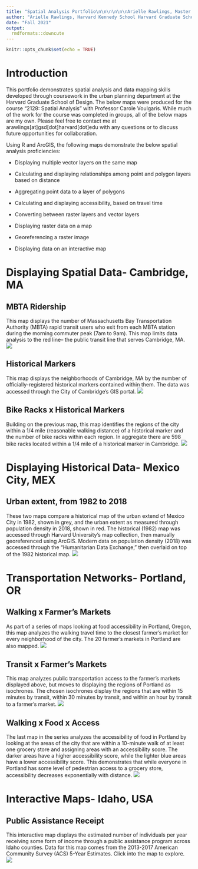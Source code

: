 ```yaml
---
title: "Spatial Analysis Portfolio\n\n\n\n\n\nArielle Rawlings, Master in Public Policy and Master in Urban Planning"
author: "Arielle Rawlings, Harvard Kennedy School Harvard Graduate School of Design"
date: "Fall 2021"
output: 
  rmdformats::downcute
---
```


```r
knitr::opts_chunk$set(echo = TRUE)
```

# Introduction
This portfolio demonstrates spatial analysis and data mapping skills developed through coursework in the urban planning department at the Harvard Graduate School of Design. The below maps were produced for the course "2128: Spatial Analysis" with Professor Carole Voulgaris. While much of the work for the course was completed in groups, all of the below maps are my own. Please feel free to contact me at arawlings[at]gsd[dot]harvard[dot]edu with any questions or to discuss future opportunities for collaboration.

Using R and ArcGIS, the following maps demonstrate the below spatial analysis proficiencies:

* Displaying multiple vector layers on the same map

* Calculating and displaying relationships among point and polygon layers based on distance

* Aggregating point data to a layer of polygons

* Calculating and displaying accessibility, based on travel time

* Converting between raster layers and vector layers

* Displaying raster data on a map

* Georeferencing a raster image

* Displaying data on an interactive map

# Displaying Spatial Data- Cambridge, MA

## MBTA Ridership
This map displays the number of Massachusetts Bay Transportation Authority (MBTA) rapid transit users who exit from each MBTA station during the morning commuter peak (7am to 9am). This map limits data analysis to the red line-- the public transit line that serves Cambridge, MA.
[![](thumbnails/cambridge_mbta.png)](https://arawlings1.github.io/portfolio/fullsize/cambridge_mbta.pdf){target="_blank"}

## Historical Markers
This map displays the neighborhoods of Cambridge, MA by the number of officially-registered historical markers contained within them. The data was accessed through the City of Cambridge's GIS portal.
[![](thumbnails/cambridge_historicalmarkers.png)](https://arawlings1.github.io/portfolio/fullsize/cambridge_historicalmarkers.pdf){target="_blank"}

## Bike Racks x Historical Markers
Building on the previous map, this map identifies the regions of the city within a 1/4 mile (reasonable walking distance) of a historical marker and the number of bike racks within each region. In aggregate there are 598 bike racks located within a 1/4 mile of a historical marker in Cambridge.
[![](thumbnails/cambridge_bikeracks.png)](https://arawlings1.github.io/portfolio/fullsize/cambridge_bikeracks.pdf){target="_blank"}

# Displaying Historical Data- Mexico City, MEX

## Urban extent, from 1982 to 2018
These two maps compare a historical map of the urban extend of Mexico City in 1982, shown in grey, and the urban extent as measured through population density in 2018, shown in red. The historical (1982) map was accessed through Harvard University's map collection, then manually georeferenced using ArcGIS. Modern data on population density (2018) was accessed through the "Humanitarian Data Exchange," then overlaid on top of the 1982 historical map.
[![](thumbnails/mex_urbanextent.png)](https://arawlings1.github.io/portfolio/fullsize/mex_urbanextent.pdf){target="_blank"}

# Transportation Networks- Portland, OR

## Walking x Farmer's Markets
As part of a series of maps looking at food accessibility in Portland, Oregon, this map analyzes the walking travel time to the closest farmer's market for every neighborhood of the city. The 20 farmer's markets in Portland are also mapped.
[![](thumbnails/pdx_walking.png)](https://arawlings1.github.io/portfolio/fullsize/pdx_walking.pdf){target="_blank"}

## Transit x Farmer's Markets
This map analyzes public transportation access to the farmer's markets displayed above, but moves to displaying the regions of Portland as isochrones. The chosen isochrones display the regions that are within 15 minutes by transit, within 30 minutes by transit, and within an hour by transit to a farmer's market.
[![](thumbnails/pdx_transit.png)](https://arawlings1.github.io/portfolio/fullsize/pdx_transit.pdf){target="_blank"}

## Walking x Food x Access
The last map in the series analyzes the accessibility of food in Portland by looking at the areas of the city that are within a 10-minute walk of at least one grocery store and assigning areas with an accessibility score. The darker areas have a higher accessibility score, while the lighter blue areas have a lower accessibility score. This demonstrates that while everyone in Portland has some level of pedestrian access to a grocery store, accessibility decreases exponentially with distance.
[![](thumbnails/pdx_accessibility.png)](https://arawlings1.github.io/portfolio/fullsize/pdx_accessibility.pdf){target="_blank"}

# Interactive Maps- Idaho, USA

## Public Assistance Receipt
This interactive map displays the estimated number of individuals per year receiving some form of income through a public assistance program across Idaho counties. Data for this map comes from the 2013-2017 American Community Survey (ACS) 5-Year Estimates. Click into the map to explore.
[![](thumbnails/id_pubassistance.png)](https://arawlings1.github.io/portfolio/fullsize/id_pubassistance.html){target="_blank"}